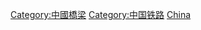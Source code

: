 {{Commonscat|Railway bridges in China}}

[[Category:中國橋梁|Category:中國橋梁]]
[[Category:中国铁路|Category:中国铁路]]
[[Category:各国铁路桥|China]]